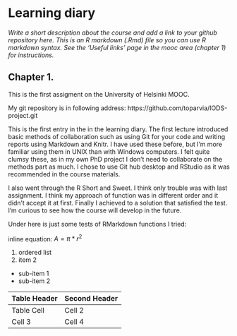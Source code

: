 
# Learning diary

*Write a short description about the course and add a link to your github repository here. This is an R markdown (.Rmd) file so you can use R markdown syntax. See the 'Useful links' page in the mooc area (chapter 1) for instructions.*

## Chapter 1.

This is the first assigment on the University of Helsinki MOOC.

My git repository is in following address:
https://github.com/toparvia/IODS-project.git

This is the first entry in the in the learning diary. The first lecture introduced basic methods of collaboration such as using Git for your code and writing reports using Markdown and Knitr. I have used these before, but I'm more familiar using them in UNIX than with Windows computers. I felt quite clumsy these, as in my own PhD project I don't need to collaborate on the methods part as much. I chose to use Git hub desktop and RStudio as it was recommended in the course materials.

I also went through the R Short and Sweet. I think only trouble was with last assignment. I think my approach of function was in different order and it didn't accept it at first. Finally I achieved to a solution that satisfied the test. I'm curious to see how the course will develop in the future.

Under here is just some tests of RMarkdown functions I tried:

inline equation: $A = \pi*r^{2}$ 

1. ordered list
2. item 2
 + sub-item 1
 + sub-item 2
 
Table Header  | Second Header
------------- | -------------
Table Cell    | Cell 2
Cell 3        | Cell 4 
